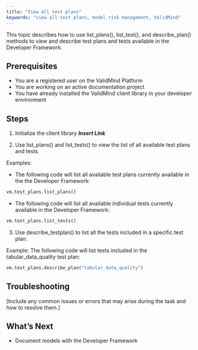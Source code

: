 ```yaml
---
title: "View all test plans"
keywords: "view all test plans, model risk management, ValidMind"
---
```

This topic describes how to use list_plans(), list_test(), and describe_plan() methods to view and describe test plans and tests available in the Developer Framework. 

## Prerequisites

* You are a registered user on the ValidMind Platform
* You are working on an active documentation project
* You have already installed the ValidMind client library in your developer environment

## Steps

1. Initialize the client library ***Insert Link***

2. Use list_plans() and list_tests() to view the list of all available test plans and tests 

Examples: 

* The following code will list all available test plans currently available in the the Developer Framework: 

```python
vm.test_plans.list_plans()
```

* The following code will list all available individual tests currently available in the Developer Framework: 

```python
vm.test_plans.list_tests() 
```

3. Use describe_testplan() to list all the tests included in a specific test plan: 

Example: The following code will list tests included in the tabular_data_quality test plan: 

```python
vm.test_plans.describe_plan("tabular_data_quality") 
```


## Troubleshooting

[Include any common issues or errors that may arise during the task and how to resolve them.]

## What's Next

* Document models with the Developer Framework

